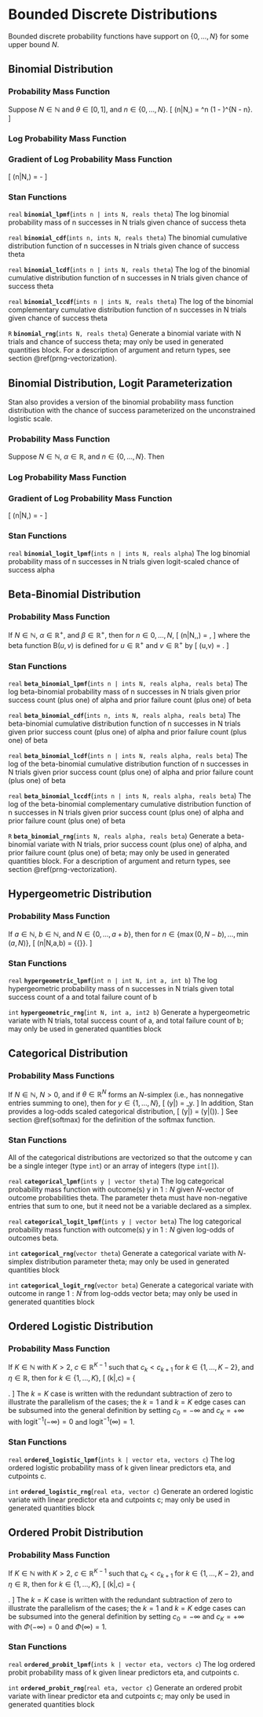 # Bounded Discrete Distributions

Bounded discrete probability functions have support on $\{ 0, \ldots, N \}$ for some upper bound $N$.

## Binomial Distribution

### Probability Mass Function

Suppose $N \in \mathbb{N}$ and $\theta \in [0,1]$, and $n \in \{0,\ldots,N\}$. \[ \text{Binomial}(n|N,\theta) = \binom{N}{n} \theta^n (1 - \theta)^{N - n}. \]

### Log Probability Mass Function

\begin{eqnarray*} \log \text{Binomial}(n|N,\theta) & = & \log \Gamma(N+1) - \log \Gamma(n + 1) - \log \Gamma(N- n + 1) \\[4pt] & & { } + n \log \theta + (N - n) \log (1 - \theta), \end{eqnarray*}

### Gradient of Log Probability Mass Function

\[ \frac{\partial}{\partial \theta} \log \text{Binomial}(n|N,\theta) = \frac{n}{\theta} - \frac{N - n}{1 - \theta} \]

\pitemdisc{n}{binomial}{N, theta}

### Stan Functions

`real` **`binomial_lpmf`**(`ints n | ints N, reals theta`)
The log binomial probability mass of n successes in N trials given chance of success theta

`real` **`binomial_cdf`**(`ints n, ints N, reals theta`)
The binomial cumulative distribution function of n successes in N trials given chance of success theta

`real` **`binomial_lcdf`**(`ints n | ints N, reals theta`)
The log of the binomial cumulative distribution function of n successes in N trials given chance of success theta

`real` **`binomial_lccdf`**(`ints n | ints N, reals theta`)
The log of the binomial complementary cumulative distribution function of n successes in N trials given chance of success theta

`R` **`binomial_rng`**(`ints N, reals theta`)
Generate a binomial variate with N trials and chance of success theta; may only be used in generated quantities block. For a description of argument and return types, see section \@ref(prng-vectorization). 

## Binomial Distribution, Logit Parameterization

Stan also provides a version of the binomial probability mass function distribution with the chance of success parameterized on the unconstrained logistic scale.

### Probability Mass Function

Suppose $N \in \mathbb{N}$, $\alpha \in \mathbb{R}$, and $n \in \{0,\ldots,N\}$.  Then  \begin{eqnarray*} \text{BinomialLogit}(n|N,\alpha) & = & \text{Binomial}(n|N,\text{logit}^{-1}(\alpha)) \\[6pt] & = & \binom{N}{n} \left( \text{logit}^{-1}(\alpha) \right)^{n}  \left( 1 - \text{logit}^{-1}(\alpha) \right)^{N - n}.  \end{eqnarray*}

### Log Probability Mass Function

\begin{eqnarray*} \log \text{BinomialLogit}(n|N,\alpha) & = & \log \Gamma(N+1) - \log \Gamma(n + 1) - \log \Gamma(N- n + 1) \\[4pt]   & &  { } + n \log \text{logit}^{-1}(\alpha) + (N - n) \log \left( 1 -   \text{logit}^{-1}(\alpha) \right), \end{eqnarray*}

### Gradient of Log Probability Mass Function

\[ \frac{\partial}{\partial \alpha} \log \text{BinomialLogit}(n|N,\alpha) = \frac{n}{\text{logit}^{-1}(-\alpha)} - \frac{N - n}{\text{logit}^{-1}(\alpha)} \]

\pitemdisc{n}{binomial_logit}{N, alpha}

### Stan Functions

`real` **`binomial_logit_lpmf`**(`ints n | ints N, reals alpha`)
The log binomial probability mass of n successes in N trials given logit-scaled chance of success alpha

## Beta-Binomial Distribution

### Probability Mass Function

If $N \in \mathbb{N}$, $\alpha \in \mathbb{R}^+$, and $\beta \in \mathbb{R}^+$, then for $n \in {0,\ldots,N}$, \[ \text{BetaBinomial}(n|N,\alpha,\beta) = \binom{N}{n} \frac{\mathrm{B}(n+\alpha, N -n +   \beta)}{\mathrm{B}(\alpha,\beta)}, \] where the beta function $\mathrm{B}(u,v)$ is defined for $u \in \mathbb{R}^+$ and $v \in \mathbb{R}^+$ by \[ \mathrm{B}(u,v) = \frac{\Gamma(u) \ \Gamma(v)}{\Gamma(u + v)}. \]

\pitemdisc{n}{beta_binomial}{N, alpha, beta}

### Stan Functions

`real` **`beta_binomial_lpmf`**(`ints n | ints N, reals alpha, reals beta`)
The log beta-binomial probability mass of n successes in N trials given prior success count (plus one) of alpha and prior failure count (plus one) of beta

`real` **`beta_binomial_cdf`**(`ints n, ints N, reals alpha, reals beta`)
The beta-binomial cumulative distribution function of n successes in N trials given prior success count (plus one) of alpha and prior failure count (plus one) of beta

`real` **`beta_binomial_lcdf`**(`ints n | ints N, reals alpha, reals beta`)
The log of the beta-binomial cumulative distribution function of n successes in N trials given prior success count (plus one) of alpha and prior failure count (plus one) of beta

`real` **`beta_binomial_lccdf`**(`ints n | ints N, reals alpha, reals beta`)
The log of the beta-binomial complementary cumulative distribution function of n successes in N trials given prior success count (plus one) of alpha and prior failure count (plus one) of beta

`R` **`beta_binomial_rng`**(`ints N, reals alpha, reals beta`)
Generate a beta-binomial variate with N trials, prior success count (plus one) of alpha, and prior failure count (plus one) of beta; may only be used in generated quantities block. For a description of argument and return types, see section \@ref(prng-vectorization).

## Hypergeometric Distribution

### Probability Mass Function

If $a \in \mathbb{N}$, $b \in \mathbb{N}$, and $N \in \{0,\ldots,a+b\}$, then for $n \in \{\max(0,N-b),\ldots,\min(a,N)\}$, \[ \text{Hypergeometric}(n|N,a,b) = \frac{\normalsize{\binom{a}{n} \binom{b}{N - n}}}      {\normalsize{\binom{a + b}{N}}}. \]

\pitemdisc{n}{hypergeometric}{N, a, b}

### Stan Functions

`real` **`hypergeometric_lpmf`**(`int n | int N, int a, int b`)
The log hypergeometric probability mass of n successes in N trials given total success count of a and total failure count of b

`int` **`hypergeometric_rng`**(`int N, int a, int2 b`)
Generate a hypergeometric variate with N trials, total success count of a, and total failure count of b; may only be used in generated quantities block

## Categorical Distribution {#categorical-distribution}

### Probability Mass Functions

If $N \in \mathbb{N}$, $N > 0$, and if $\theta \in \mathbb{R}^N$ forms an $N$-simplex (i.e., has nonnegative entries summing to one), then for $y \in \{1,\ldots,N\}$, \[ \text{Categorical}(y|\theta) = \theta_y. \] In addition, Stan provides a log-odds scaled categorical distribution, \[ \text{CategoricalLogit}(y|\beta) = \text{Categorical}(y|\text{softmax}(\beta)). \] See section \@ref(softmax) for the definition of the softmax function.

\pitemdisc{y}{categorical}{theta} \pitemdisc{y}{categorical_logit}{beta}

### Stan Functions

All of the categorical distributions are vectorized so that the outcome y can be a single integer (type `int`) or an array of integers (type `int[]`).

`real` **`categorical_lpmf`**(`ints y | vector theta`)
The log categorical probability mass function with outcome(s) y in $1:N$ given $N$-vector of outcome probabilities theta. The parameter theta must have non-negative entries that sum to one, but it need not be a variable declared as a simplex.

`real` **`categorical_logit_lpmf`**(`ints y | vector beta`)
The log categorical probability mass function with outcome(s) y in $1:N$ given log-odds of outcomes beta.

`int` **`categorical_rng`**(`vector theta`)
Generate a categorical variate with $N$-simplex distribution parameter theta; may only be used in generated quantities block

`int` **`categorical_logit_rng`**(`vector beta`)
Generate a categorical variate with outcome in range $1:N$ from log-odds vector beta; may only be used in generated quantities block

## Ordered Logistic Distribution

### Probability Mass Function

If $K \in \mathbb{N}$ with $K > 2$, $c \in \mathbb{R}^{K-1}$ such that $c_k < c_{k+1}$ for $k \in \{1,\ldots,K-2\}$, and $\eta \in \mathbb{R}$, then for $k \in \{1,\ldots,K\}$, \[ \text{OrderedLogistic}(k|\eta,c) = \left\{ \begin{array}{ll} 1 - \text{logit}^{-1}(\eta - c_1)  &  \text{if } k = 1, \\[4pt] \text{logit}^{-1}(\eta - c_{k-1}) - \text{logit}^{-1}(\eta - c_{k})  &  \text{if } 1 < k < K, \text{and} \\[4pt] \text{logit}^{-1}(\eta - c_{K-1}) - 0  &  \text{if } k = K. \end{array} \right. \] The $k=K$ case is written with the redundant subtraction of zero to illustrate the parallelism of the cases; the $k=1$ and $k=K$ edge cases can be subsumed into the general definition by setting $c_0 = -\infty$ and $c_K = +\infty$ with $\text{logit}^{-1}(-\infty) = 0$ and $\text{logit}^{-1}(\infty) = 1$.

\pitemdisc{k}{ordered_logistic}{eta, c}

### Stan Functions

`real` **`ordered_logistic_lpmf`**(`ints k | vector eta, vectors c`)
The log ordered logistic probability mass of k given linear predictors eta, and cutpoints c.

`int` **`ordered_logistic_rng`**(`real eta, vector c`)
Generate an ordered logistic variate with linear predictor eta and cutpoints c; may only be used in generated quantities block

## Ordered Probit Distribution

### Probability Mass Function

If $K \in \mathbb{N}$ with $K > 2$, $c \in \mathbb{R}^{K-1}$ such that $c_k < c_{k+1}$ for $k \in \{1,\ldots,K-2\}$, and $\eta \in \mathbb{R}$, then for $k \in \{1,\ldots,K\}$, \[ \text{OrderedProbit}(k|\eta,c) = \left\{ \begin{array}{ll} 1 - \Phi(\eta - c_1) & \text{if } k = 1, \\[4pt] \Phi(\eta - c_{k-1}) - \Phi(\eta - c_{k})  & \text{if } 1 < k < K, \text{and} \\[4pt] \Phi(\eta - c_{K-1}) - 0 & \text{if } k = K. \end{array} \right. \] The $k=K$ case is written with the redundant subtraction of zero to illustrate the parallelism of the cases; the $k=1$ and $k=K$ edge cases can be subsumed into the general definition by setting $c_0 = -\infty$ and $c_K = +\infty$ with $\Phi(-\infty) = 0$ and $\Phi(\infty) = 1$.

\pitemdisc{k}{ordered_probit}{eta, c}

### Stan Functions

`real` **`ordered_probit_lpmf`**(`ints k | vector eta, vectors c`)
The log ordered probit probability mass of k given linear predictors eta, and cutpoints c.

`int` **`ordered_probit_rng`**(`real eta, vector c`)
Generate an ordered probit variate with linear predictor eta and cutpoints c; may only be used in generated quantities block

